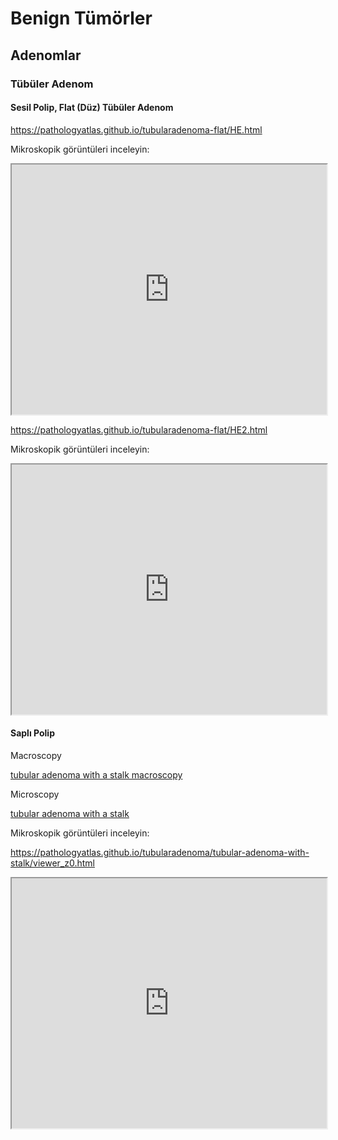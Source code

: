# Benign Tümörler

## Adenomlar

### Tübüler Adenom

#### Sesil Polip, Flat (Düz) Tübüler Adenom

<https://pathologyatlas.github.io/tubularadenoma-flat/HE.html>

Mikroskopik görüntüleri inceleyin:

<iframe src="https://pathologyatlas.github.io/tubularadenoma-flat/HE.html" width="100%" height="400px"></iframe>


<https://pathologyatlas.github.io/tubularadenoma-flat/HE2.html>

Mikroskopik görüntüleri inceleyin:

<iframe src="https://pathologyatlas.github.io/tubularadenoma-flat/HE2.html" width="100%" height="400px"></iframe>


#### Saplı Polip

Macroscopy

[tubular adenoma with a stalk macroscopy](https://pathologyatlas.github.io/tubularadenoma/tubular-adenoma-with-stalk-macroscopy.jpg)



Microscopy

[tubular adenoma with a stalk](https://pathologyatlas.github.io/tubularadenoma/tubular-adenoma-with-stalk.jpeg)

Mikroskopik görüntüleri inceleyin:

<https://pathologyatlas.github.io/tubularadenoma/tubular-adenoma-with-stalk/viewer_z0.html>

<iframe src="https://pathologyatlas.github.io/tubularadenoma/tubular-adenoma-with-stalk/viewer_z0.html" width="100%" height="400px"></iframe>
